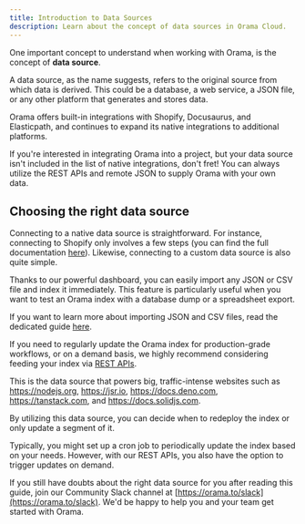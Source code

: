 ```yaml
---
title: Introduction to Data Sources
description: Learn about the concept of data sources in Orama Cloud.
---
```


One important concept to understand when working with Orama, is the concept of **data source**.

A data source, as the name suggests, refers to the original source from which data is derived. This could be a database, a web service, a JSON file, or any other platform that generates and stores data.

Orama offers built-in integrations with Shopify, Docusaurus, and Elasticpath, and continues to expand its native integrations to additional platforms.

If you're interested in integrating Orama into a project, but your data source isn't included in the list of native integrations, don't fret! You can always utilize the REST APIs and remote JSON to supply Orama with your own data.

## Choosing the right data source

Connecting to a native data source is straightforward. For instance, connecting to Shopify only involves a few steps (you can find the full documentation [here](/cloud/data-sources/native-integrations/shopify)). Likewise, connecting to a custom data source is also quite simple.

Thanks to our powerful dashboard, you can easily import any JSON or CSV file and index it immediately. This feature is particularly useful when you want to test an Orama index with a database dump or a spreadsheet export.

If you want to learn more about importing JSON and CSV files, read the dedicated guide [here](/cloud/data-sources/custom-integrations/json-file).

If you need to regularly update the Orama index for production-grade workflows, or on a demand basis, we highly recommend considering feeding your index via [REST APIs](/cloud/data-sources/custom-integrations/rest-apis).

This is the data source that powers big, traffic-intense websites such as https://nodejs.org, https://jsr.io, https://docs.deno.com, https://tanstack.com, and https://docs.solidjs.com.

By utilizing this data source, you can decide when to redeploy the index or only update a segment of it.

Typically, you might set up a cron job to periodically update the index based on your needs. However, with our REST APIs, you also have the option to trigger updates on demand.

If you still have doubts about the right data source for you after reading this guide, join our Community Slack channel at [https://orama.to/slack](https://orama.to/slack). We'd be happy to help you and your team get started with Orama.
